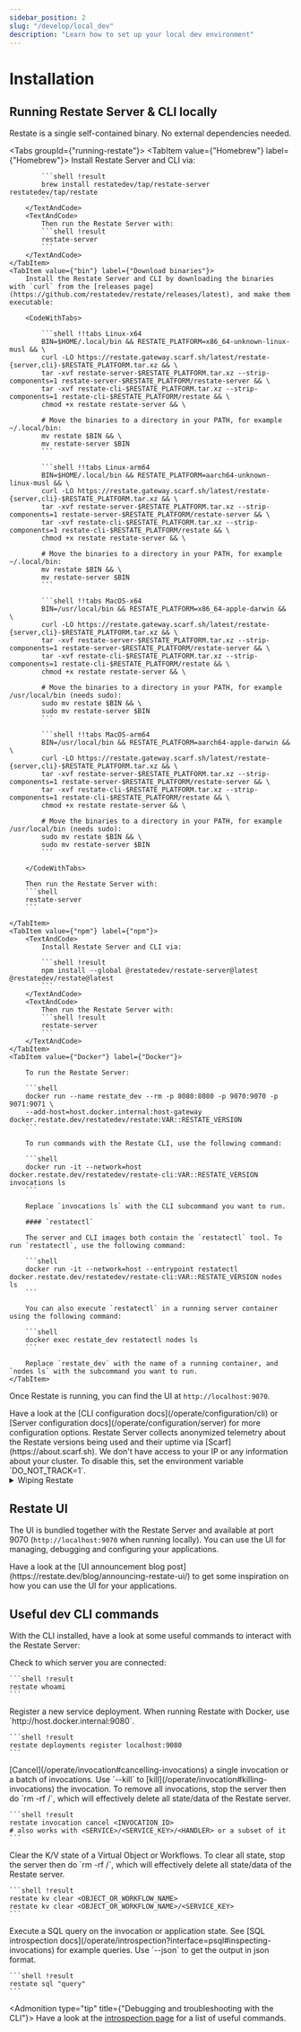 ```yaml
---
sidebar_position: 2
slug: "/develop/local_dev"
description: "Learn how to set up your local dev environment"
---
```



# Installation

## Running Restate Server & CLI locally
Restate is a single self-contained binary. No external dependencies needed.

<Tabs groupId={"running-restate"}>
    <TabItem value={"Homebrew"} label={"Homebrew"}>
        <TextAndCode>
            Install Restate Server and CLI via:

            ```shell !result
            brew install restatedev/tap/restate-server restatedev/tap/restate
            ```
        </TextAndCode>
        <TextAndCode>
            Then run the Restate Server with:
            ```shell !result
            restate-server
            ```
        </TextAndCode>
    </TabItem>
    <TabItem value={"bin"} label={"Download binaries"}>
        Install the Restate Server and CLI by downloading the binaries with `curl` from the [releases page](https://github.com/restatedev/restate/releases/latest), and make them executable:

        <CodeWithTabs>

            ```shell !!tabs Linux-x64
            BIN=$HOME/.local/bin && RESTATE_PLATFORM=x86_64-unknown-linux-musl && \
            curl -LO https://restate.gateway.scarf.sh/latest/restate-{server,cli}-$RESTATE_PLATFORM.tar.xz && \
            tar -xvf restate-server-$RESTATE_PLATFORM.tar.xz --strip-components=1 restate-server-$RESTATE_PLATFORM/restate-server && \
            tar -xvf restate-cli-$RESTATE_PLATFORM.tar.xz --strip-components=1 restate-cli-$RESTATE_PLATFORM/restate && \
            chmod +x restate restate-server && \

            # Move the binaries to a directory in your PATH, for example ~/.local/bin:
            mv restate $BIN && \
            mv restate-server $BIN
            ```

            ```shell !!tabs Linux-arm64
            BIN=$HOME/.local/bin && RESTATE_PLATFORM=aarch64-unknown-linux-musl && \
            curl -LO https://restate.gateway.scarf.sh/latest/restate-{server,cli}-$RESTATE_PLATFORM.tar.xz && \
            tar -xvf restate-server-$RESTATE_PLATFORM.tar.xz --strip-components=1 restate-server-$RESTATE_PLATFORM/restate-server && \
            tar -xvf restate-cli-$RESTATE_PLATFORM.tar.xz --strip-components=1 restate-cli-$RESTATE_PLATFORM/restate && \
            chmod +x restate restate-server && \

            # Move the binaries to a directory in your PATH, for example ~/.local/bin:
            mv restate $BIN && \
            mv restate-server $BIN
            ```

            ```shell !!tabs MacOS-x64
            BIN=/usr/local/bin && RESTATE_PLATFORM=x86_64-apple-darwin && \
            curl -LO https://restate.gateway.scarf.sh/latest/restate-{server,cli}-$RESTATE_PLATFORM.tar.xz && \
            tar -xvf restate-server-$RESTATE_PLATFORM.tar.xz --strip-components=1 restate-server-$RESTATE_PLATFORM/restate-server && \
            tar -xvf restate-cli-$RESTATE_PLATFORM.tar.xz --strip-components=1 restate-cli-$RESTATE_PLATFORM/restate && \
            chmod +x restate restate-server && \

            # Move the binaries to a directory in your PATH, for example /usr/local/bin (needs sudo):
            sudo mv restate $BIN && \
            sudo mv restate-server $BIN
            ```

            ```shell !!tabs MacOS-arm64
            BIN=/usr/local/bin && RESTATE_PLATFORM=aarch64-apple-darwin && \
            curl -LO https://restate.gateway.scarf.sh/latest/restate-{server,cli}-$RESTATE_PLATFORM.tar.xz && \
            tar -xvf restate-server-$RESTATE_PLATFORM.tar.xz --strip-components=1 restate-server-$RESTATE_PLATFORM/restate-server && \
            tar -xvf restate-cli-$RESTATE_PLATFORM.tar.xz --strip-components=1 restate-cli-$RESTATE_PLATFORM/restate && \
            chmod +x restate restate-server && \

            # Move the binaries to a directory in your PATH, for example /usr/local/bin (needs sudo):
            sudo mv restate $BIN && \
            sudo mv restate-server $BIN
            ```

        </CodeWithTabs>

        Then run the Restate Server with:
        ```shell
        restate-server
        ```

    </TabItem>
    <TabItem value={"npm"} label={"npm"}>
        <TextAndCode>
            Install Restate Server and CLI via:

            ```shell !result
            npm install --global @restatedev/restate-server@latest @restatedev/restate@latest
            ```
        </TextAndCode>
        <TextAndCode>
            Then run the Restate Server with:
            ```shell !result
            restate-server
            ```
        </TextAndCode>
    </TabItem>
    <TabItem value={"Docker"} label={"Docker"}>

        To run the Restate Server:

        ```shell
        docker run --name restate_dev --rm -p 8080:8080 -p 9070:9070 -p 9071:9071 \
        --add-host=host.docker.internal:host-gateway docker.restate.dev/restatedev/restate:VAR::RESTATE_VERSION
        ```

        To run commands with the Restate CLI, use the following command:

        ```shell
        docker run -it --network=host docker.restate.dev/restatedev/restate-cli:VAR::RESTATE_VERSION invocations ls
        ```

        Replace `invocations ls` with the CLI subcommand you want to run.

        #### `restatectl`

        The server and CLI images both contain the `restatectl` tool. To run `restatectl`, use the following command:

        ```shell
        docker run -it --network=host --entrypoint restatectl docker.restate.dev/restatedev/restate-cli:VAR::RESTATE_VERSION nodes ls
        ```

        You can also execute `restatectl` in a running server container using the following command:

        ```shell
        docker exec restate_dev restatectl nodes ls
        ```

        Replace `restate_dev` with the name of a running container, and `nodes ls` with the subcommand you want to run.
    </TabItem>
</Tabs>

Once Restate is running, you can find the UI at `http://localhost:9070`.

<Admonition type="note" title="Server and CLI configuration">
    Have a look at the [CLI configuration docs](/operate/configuration/cli) or [Server configuration docs](/operate/configuration/server) for more configuration options.
</Admonition>

<Admonition type="note" title="Telemetry">
    Restate Server collects anonymized telemetry about the Restate versions being used and their uptime via [Scarf](https://about.scarf.sh).
    We don't have access to your IP or any information about your cluster.
    To disable this, set the environment variable `DO_NOT_TRACK=1`.
</Admonition>

<details>
    <summary> Wiping Restate </summary>

    To start the Restate Server from a clean slate, stop the server and then delete the data directory:

    ```shell
    rm -rf <BASE_DIR>/<NODE_NAME>
    ```

</details>

## Restate UI
The UI is bundled together with the Restate Server and available at port 9070 (`http://localhost:9070` when running locally).
You can use the UI for managing, debugging and configuring your applications.

<Admonition type="tip" title="What can you do with the Restate UI?">
    Have a look at the [UI announcement blog post](https://restate.dev/blog/announcing-restate-ui/) to get some inspiration on how you can use the UI for your applications.
</Admonition>

## Useful dev CLI commands

With the CLI installed, have a look at some useful commands to interact with the Restate Server:

<TextAndCode>
    Check to which server you are connected:

    ```shell !result
    restate whoami
    ```
</TextAndCode>
<TextAndCode>
    Register a new service deployment.
    When running Restate with Docker, use `http://host.docker.internal:9080`.

    ```shell !result
    restate deployments register localhost:9080
    ```
</TextAndCode>
<TextAndCode>
    [Cancel](/operate/invocation#cancelling-invocations) a single invocation or a batch of invocations.
    Use `--kill` to [kill](/operate/invocation#killing-invocations) the invocation.
    To remove all invocations, stop the server then do `rm -rf <BASE_DIR>/<NODE_NAME>`, which will effectively delete all state/data of the Restate server.

    ```shell !result
    restate invocation cancel <INVOCATION_ID>
    # also works with <SERVICE>/<SERVICE_KEY>/<HANDLER> or a subset of it
    ```
</TextAndCode>
<TextAndCode>
    Clear the K/V state of a Virtual Object or Workflows.
    To clear all state, stop the server then do  `rm -rf <BASE_DIR>/<NODE_NAME>`, which will effectively delete all state/data of the Restate server.

    ```shell !result
    restate kv clear <OBJECT_OR_WORKFLOW_NAME>
    restate kv clear <OBJECT_OR_WORKFLOW_NAME>/<SERVICE_KEY>
    ```
</TextAndCode>
<TextAndCode>
    Execute a SQL query on the invocation or application state.
    See [SQL introspection docs](/operate/introspection?interface=psql#inspecting-invocations) for example queries.
    Use `--json` to get the output in json format.

    ```shell !result
    restate sql "query"
    ```

</TextAndCode>

<Admonition type="tip" title={"Debugging and troubleshooting with the CLI"}>
    Have a look at the [introspection page](/operate/introspection) for a list of useful commands.
</Admonition>
